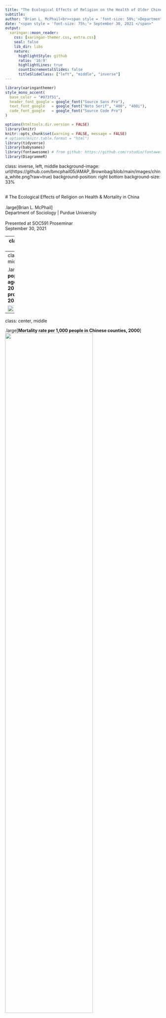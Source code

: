 ```yaml
---
title: "The Ecological Effects of Religion on the Health of Older Chinese Adults"
subtitle: 
author: "Brian L. McPhail<br><span style = 'font-size: 50%;'>Department of Sociology | Purdue University</span>"
date: "<span style = 'font-size: 75%;'> September 30, 2021 </span>"
output:
  xaringan::moon_reader:
    css: [xaringan-themer.css, extra.css]
    seal: false
    lib_dir: libs
    nature:
      highlightStyle: github
      ratio: '16:9'
      highlightLines: true
      countIncrementalSlides: false
      titleSlideClass: ["left", "middle", "inverse"]
---
```


```r
library(xaringanthemer)
style_mono_accent(
  base_color = "#073f51",
  header_font_google = google_font("Source Sans Pro"),
  text_font_google   = google_font("Noto Serif", "400", "400i"),
  code_font_google   = google_font("Source Code Pro")
)
```

```r
options(htmltools.dir.version = FALSE)
library(knitr)
knitr::opts_chunk$set(warning = FALSE, message = FALSE)
# options(knitr.table.format = "html")
library(tidyverse)
library(babynames)
library(fontawesome) # from github: https://github.com/rstudio/fontawesome
library(DiagrammeR)
```
class: inverse, left, middle
background-image: url(https://github.com/bmcphail05/AMAP_Brownbag/blob/main/images/china_white.png?raw=true)
background-position: right bottom
background-size: 33%

<br>
# The Ecological Effects of Religion on Health & Mortality in China
<br>
<br>
.large[Brian L. McPhail]  
Department of Sociology | Purdue University  
<br>
Presented at SOC591 Proseminar  
September 30, 2021


---
class: center, middle 

.large[**Mortality rate and projections in China from 1949-2070**]
<img src= "https://github.com/bmcphail05/jobtalk/blob/main/images/mortrate_graph.jpg?raw=true" width = "75%"/>

---
class: center, middle 

.large[**Chinese population by age group in 2017 and projections in 2050**]

<img src= "https://github.com/bmcphail05/jobtalk/blob/main/images/aging_graph.png?raw=true" width = "75%"/>

---
class: center, middle 

.large[**Mortality rate per 1,000 people in Chinese counties, 2000**]
<img src= "https://github.com/bmcphail05/jobtalk/blob/main/images/mort.jpg?raw=true" width = "75%"/>

---
class: middle 

.pull-left[
![](https://github.com/bmcphail05/AMAP_Brownbag/blob/main/images/berkman2000.jpg?raw=true)
]

.pull-right[
![](https://www.researchgate.net/publication/237200852/figure/fig3/AS:406849846300680@1474011970545/Theoretical-model-of-causal-pathways-to-physical-health-for-Western-monotheistic.png)
]

.pull-left[.center[Socio-ecological Model of Place Effects on Health (Berkman et al. 2000)]]
.pull-right[.center[Religion/Spirituality & Physical Health Model (Koenig et al. 2012)]]

---
# Aging Graph


---
.pull-right[.center[.large[**Predominant Religion 2004**]]
<br>
![](https://github.com/bmcphail05/AMAP_Brownbag/blob/main/images/dom_rel.png?raw=true)
]

---
class: left, top
background-image: url("https://github.com/bmcphail05/AMAP_Brownbag/blob/main/images/china-grey.png?raw=true")
background-size: contain

#.center[Dissertation Project]

###.opacity[Study 1. How is the religious environment associated with county-level mortality rates in China?]

--

### Study 2. How is the religious environment associated with the individual physical health outcomes of older Chinese adults?

--

###.opacity[Study 3. What are potential mechanisms that explain how the religious environment impacts the physical health of  older Chinese adults?]

---

class: center, middle 

<img src= "https://github.com/bmcphail05/AMAP_Brownbag/blob/main/images/nested_data.png?raw=true" width = "100%" />

---
class: center

**Self-rated Health in Prefectures where the Predominant Religion is...**
<img src= "https://github.com/bmcphail05/AMAP_Brownbag/blob/main/images/srh_bypref.jpg?raw=true" width = "80%"/>

---
class: center

**Number of Religious Sites in Chinese Prefectures **
<img src= "https://github.com/bmcphail05/AMAP_Brownbag/blob/main/images/sites_stripplot.jpg?raw=true" width = "80%"/>

---
class: left, middle
### Mixed-effects Ordered Logistic Regression Models
- Ordered dependent variable (4 categories of self-rated health: poor, fair, good, very good)  
  - Brant tests indicates no violation of the parallel regression assumption (i.e., ordered relationship exists between IVs and DV).
- Random intercept models with 4 levels of data (prefecture, community, household, individual)
  - Likelihood-ratio tests indicate that  four-level models are preferred over the three-level and two-level models. 
  - These models account for the nested/clustered structure of the data. 

**Variance Components Model**
- Intraclass Correlation Coeficient (ICC) = .05   
  - Individuals' self-rated health within prefectures are not much more similar to each other than to individuals in other prefectures.

---
class:center
**Odds Ratios from Random Intercept Ordered Logit Models Predicting Self-Rated Heath**  
<img src= "https://github.com/bmcphail05/AMAP_Brownbag/blob/main/images/or_table.png?raw=true" width = "70%" />

---
class:center
**Predicted Probabilities of Self-Rated Heath - Muslim sites**  
*Random Intercept Ordered Logit Model*
<img src= "https://github.com/bmcphail05/AMAP_Brownbag/blob/main/images/isl_marginsplot.jpg?raw=true" width = "70%" />

---
class:center
### Predicted Self-Rated Health Based on Prefecture-level Daoism 
<img src= "https://github.com/bmcphail05/jobtalk/blob/main/images/srh2_dao.png?raw=true" width = "70%" />


---
class: center

**Average Marginal Effects of Religious Sites on Self-Rated Health**

<br>

| |Buddhism | Catholicism | Daoism | Islam | Protestantism |
|:--|---:|--:|
| |  +SD | +SD |
|Poor | 0.015<sup>+</sup> | -0.022<sup>*</sup> | 
|Fair | 0.003<sup>*</sup> |   -0.007<sup>+</sup> | 
|Good | -0.007<sup>+</sup> |   0.011<sup>*</sup> | 
|Very Good |  -0.011<sup>+</sup> | 0.019<sup>*</sup> |
.small[Note: <sup>+</sup> *p* < .10, <sup>\*</sup> *p* < .05, <sup>\*</sup><sup>\*</sup> *p* < .01, <sup>\*</sup><sup>\*</sup><sup>\*</sup> *p* < .001; AMEs calculated using observed values.]


---
class: center

**Average Marginal Effects of Religious Sites on Self-Rated Health**

.pull-left[
<br>

| |Buddhism | Catholicism | Daoism | Islam | Protestantism |
|:--|---:|--:|
| |  +SD | +SD |
|Poor | 0.015<sup>+</sup> | -0.022<sup>*</sup> | 
|Fair | 0.003<sup>*</sup> |   -0.007<sup>+</sup> | 
|Good | -0.007<sup>+</sup> |   0.011<sup>*</sup> | 
|Very Good |  -0.011<sup>+</sup> | 0.019<sup>*</sup> |
Note: <sup>+</sup> *p* < .10, <sup>\*</sup> *p* < .05, <sup>\*</sup><sup>\*</sup> *p* < .01, <sup>\*</sup><sup>\*</sup><sup>\*</sup> *p* < .001; AMEs calculated using observed values.
]

.pull-right[.left[
<br>
For each SD increase in Muslims sites per 10k, there is a .015 increase in probability of having **poor** health and a .011 decrease in probability of having **very good** health (both *p* < .10).  

For each SD increase in Daoist sites per 10k, there is a .019 increase in probability of having **very good** health and a .022 decrease in probability of having **poor** health (both *p* < .05). 
]]

---
class: left, middle
background-image: url("https://github.com/bmcphail05/AMAP_Brownbag/blob/main/images/china-grey.png?raw=true")
background-size: contain


### Preliminary Conclusions

Increased concentration of Muslim sites in Chinese prefectures is associated with lower levels of self-rated health among older Chinese adults. 

Increased concentration of Daoist sites in Chinese prefectures is associated with higher levels of self-rated health among older Chinese adults. 

No evidence that the concentration of Buddhist, Protestant, or Catholic sites is associated with self-rated health among older Chinese adults. 

---
class: left, middle
background-image: url("https://github.com/bmcphail05/AMAP_Brownbag/blob/main/images/china-grey.png?raw=true")
background-size: contain


### Future Analyses
- Additional measures of health for older adults in CHARLS
  - Scales of functional limitations: Activities of Daily Living (ADLs) & Instrumental Activities of Daily Living (IADLs)
  - Count of Chronic Illnesses
  
- Different effects by individual religious affiliation?
  - Data limitations: only 8.5% report affiliation (5.8% are Buddhist)

- Mediation analyses to test explanatory mechanisms and social pathways that link these associations (i.e., social support, social participation, health behaviors).

- Spatial dependencies?

---
class: right, middle

<img class="circle" src="https://github.com/bmcphail05.png" width="150px"/>

### Find me at...

[`r fa(name = "paper-plane")` bmcphail@purdue.edu](mailto:bmcphail@purdue.edu)  
[`r fa(name = "link")` bmcphail.com](https://bmcphail.com)  
[`r fa(name = "twitter")` @bmcphail](http://twitter.com/bmcphail)  



